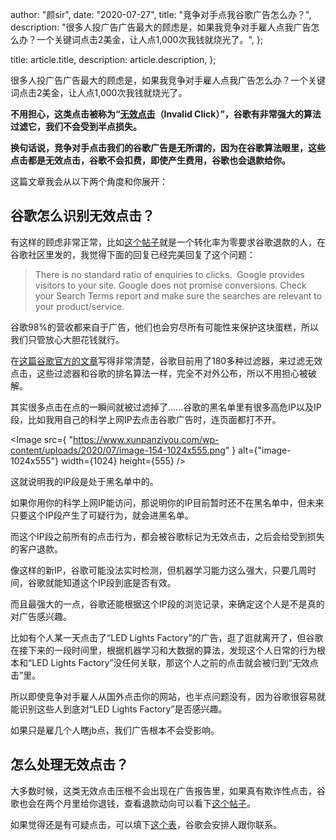 
  author: "颜sir",
  date: "2020-07-27",
  title: "竞争对手点我谷歌广告怎么办？",
  description:
    "很多人投广告广告最大的顾虑是，如果我竞争对手雇人点我广告怎么办？一个关键词点击2美金，让人点1,000次我钱就烧光了。",
};

  title: article.title,
  description: article.description,
};


很多人投广告广告最大的顾虑是，如果我竞争对手雇人点我广告怎么办？一个关键词点击2美金，让人点1,000次我钱就烧光了。

**不用担心，这类点击被称为“[无效点击](https://support.google.com/google-ads/answer/42995?hl=zh-Hans)（Invalid Click）”，谷歌有非常强大的算法过滤它，我们不会受到半点损失。**

**换句话说，竞争对手点击我们的谷歌广告是无所谓的，因为在谷歌算法眼里，这些点击都是无效点击，谷歌不会扣费，即使产生费用，谷歌也会退款给你。**

这篇文章我会从以下两个角度和你展开：

<Toc toc={toc} />

## 谷歌怎么识别无效点击？

有这样的顾虑非常正常，比如[这个帖子](https://support.google.com/google-ads/thread/38293352?hl=en)就是一个转化率为零要求谷歌退款的人，在谷歌社区里发的，我觉得下面的回复已经完美回复了这个问题：

> There is no standard ratio of enquiries to clicks.  Google provides visitors to your site. Google does not promise conversions. Check your Search Terms report and make sure the searches are relevant to your product/service.

谷歌98%的营收都来自于广告，他们也会穷尽所有可能性来保护这块蛋糕，所以我们只管放心大胆花钱就行。

在[这篇谷歌官方的文章](https://www.google.com/ads/adtrafficquality/how-we-prevent-it.html)写得非常清楚，谷歌目前用了180多种过滤器，来过滤无效点击，这些过滤器和谷歌的排名算法一样，完全不对外公布，所以不用担心被破解。

其实很多点击在点的一瞬间就被过滤掉了……谷歌的黑名单里有很多高危IP以及IP段，比如我用自己的科学上网IP去点击谷歌广告时，连页面都打不开。

<Image
  src={
    "https://www.xunpanziyou.com/wp-content/uploads/2020/07/image-154-1024x555.png"
  }
  alt={"image-1024x555"}
  width={1024}
  height={555}
/>

这就说明我的IP段是处于黑名单中的。

如果你用你的科学上网IP能访问，那说明你的IP目前暂时还不在黑名单中，但未来只要这个IP段产生了可疑行为，就会进黑名单。

而这个IP段之前所有的点击行为，都会被谷歌标记为无效点击，之后会给受到损失的客户退款。

像这样的新IP，谷歌可能没法实时检测，但机器学习能力这么强大，只要几周时间，谷歌就能知道这个IP段到底是否有效。

而且最强大的一点，谷歌还能根据这个IP段的浏览记录，来确定这个人是不是真的对广告感兴趣。

比如有个人某一天点击了“LED Lights Factory”的广告，逛了逛就离开了，但谷歌在接下来的一段时间里，根据机器学习和大数据的算法，发现这个人日常的行为根本和“LED Lights Factory”没任何关联，那这个人之前的点击就会被归到“无效点击”里。

所以即使竞争对手雇人从国外点击你的网站，也半点问题没有，因为谷歌很容易就能识别这些人到底对“LED Lights Factory”是否感兴趣。

如果只是雇几个人瞎jb点，我们广告根本不会受影响。

## 怎么处理无效点击？

大多数时候，这类无效点击压根不会出现在广告报告里，如果真有欺诈性点击，谷歌也会在两个月里给你退钱，查看退款动向可以看下[这个帖子](https://support.google.com/google-ads/answer/2549113?hl=zh-Hans)。

如果觉得还是有可疑点击，可以填下[这个表](https://support.google.com/google-ads/contact/click_quality)，谷歌会安排人跟你联系。
